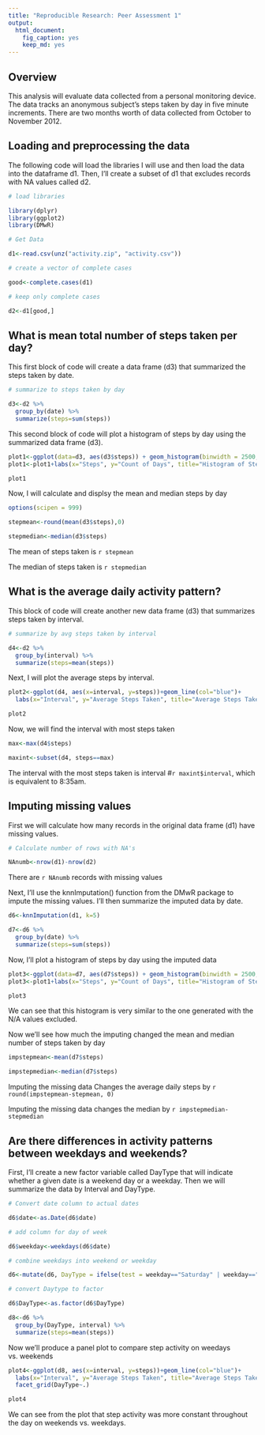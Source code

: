 ```yaml
---
title: "Reproducible Research: Peer Assessment 1"
output: 
  html_document:
    fig_caption: yes
    keep_md: yes
---
```

## Overview

This analysis will evaluate data collected from a personal monitoring device.  The data tracks an anonymous subject's steps taken by day in five minute increments.  There are two months worth of data collected from October to November 2012.

## Loading and preprocessing the data

The following code will load the libraries I will use and then load the data into the dataframe d1. Then, I'll create a subset of d1 that excludes records with NA values called d2.

```r

# load libraries

library(dplyr)
library(ggplot2)
library(DMwR)

# Get Data

d1<-read.csv(unz("activity.zip", "activity.csv"))

# create a vector of complete cases

good<-complete.cases(d1)

# keep only complete cases

d2<-d1[good,]
```

## What is mean total number of steps taken per day?

This first block of code will create a data frame (d3) that summarized the steps taken by date.

```r

# summarize to steps taken by day

d3<-d2 %>%
  group_by(date) %>%
  summarize(steps=sum(steps))
```

This second block of code will plot a histogram of steps by day using the summarized data frame (d3).

```r

plot1<-ggplot(data=d3, aes(d3$steps)) + geom_histogram(binwidth = 2500, col="black", fill="blue")
plot1<-plot1+labs(x="Steps", y="Count of Days", title="Histogram of Steps per Day")

plot1

```

Now, I will calculate and displsy the mean and median steps by day


```r

options(scipen = 999)

stepmean<-round(mean(d3$steps),0)

stepmedian<-median(d3$steps)

```

The mean of steps taken is `r stepmean`

The median of steps taken is `r stepmedian`


## What is the average daily activity pattern?

This block of code will create another new data frame (d3) that summarizes steps taken by interval.

```r

# summarize by avg steps taken by interval

d4<-d2 %>%
  group_by(interval) %>%
  summarize(steps=mean(steps))
```

Next, I will plot the average steps by interval.

```r

plot2<-ggplot(d4, aes(x=interval, y=steps))+geom_line(col="blue")+
  labs(x="Interval", y="Average Steps Taken", title="Average Steps Taken by Interval")

plot2

```

Now, we will find the interval with most steps taken

```r

max<-max(d4$steps)

maxint<-subset(d4, steps==max)

```

The interval with the most steps taken is interval #`r maxint$interval`, which is equivalent to 8:35am.

## Imputing missing values

First we will calculate how many records in the original data frame (d1) have missing values.
 
```r

# Calculate number of rows with NA's

NAnumb<-nrow(d1)-nrow(d2)

```

There are `r NAnumb` records with missing values

Next, I'll use the knnImputation() function from the DMwR package to impute the missing values.  I'll then summarize the imputed data by date.

```r

d6<-knnImputation(d1, k=5)

d7<-d6 %>%
  group_by(date) %>%
  summarize(steps=sum(steps))
```

Now, I'll plot a histogram of steps by day using the imputed data

```r

plot3<-ggplot(data=d7, aes(d7$steps)) + geom_histogram(binwidth = 2500, col="black", fill="blue")
plot3<-plot1+labs(x="Steps", y="Count of Days", title="Histogram of Steps per Day - Imputed N/A")

plot3
```

We can see that this histogram is very similar to the one generated with the N/A values excluded.

Now we'll see how much the imputing changed the mean and median number of steps taken by day

```r

impstepmean<-mean(d7$steps)

impstepmedian<-median(d7$steps)

```

Imputing the missing data Changes the average daily steps by `r round(impstepmean-stepmean, 0)`

Imputing the missing data changes the median by `r impstepmedian-stepmedian`


## Are there differences in activity patterns between weekdays and weekends?

First, I'll create a new factor variable called DayType that will indicate whether a given date is a weekend day or a weekday.  Then we will summarize the data by Interval and DayType.

```r

# Convert date column to actual dates

d6$date<-as.Date(d6$date)

# add column for day of week

d6$weekday<-weekdays(d6$date)

# combine weekdays into weekend or weekday

d6<-mutate(d6, DayType = ifelse(test = weekday=="Saturday" | weekday=="Sunday", yes="Weekend", no="Weekday"))

# convert Daytype to factor

d6$DayType<-as.factor(d6$DayType)

d8<-d6 %>%
  group_by(DayType, interval) %>%
  summarize(steps=mean(steps))

```

Now we'll produce a panel plot to compare step activity on weedays vs. weekends

```r

plot4<-ggplot(d8, aes(x=interval, y=steps))+geom_line(col="blue")+
  labs(x="Interval", y="Average Steps Taken", title="Average Steps Taken by Interval: Weekday vs. Weekend")+
  facet_grid(DayType~.)

plot4

```

We can see from the plot that step activity was more constant throughout the day on weekends vs. weekdays.

